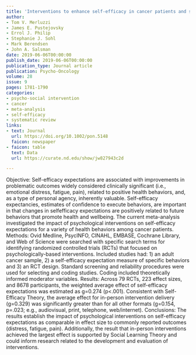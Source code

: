 ```yaml
---
title: 'Interventions to enhance self-efficacy in cancer patients and survivors: A meta-analysis of randomized controlled trials'
author:
- Tom V. Merluzzi
- James E. Pustejovsky
- Errol J. Philip
- Stephanie J. Sohl
- Mark Berendsen
- John A. Salsman
date: 2019-06-06T00:00:00
publish_date: 2019-06-06T00:00:00
publication_type: Journal article
publication: Psycho-Oncology
volume: 28
issue: 9
pages: 1781-1790
categories:
- psycho-social intervention
- cancer
- meta-analysis
- self-efficacy
- systematic review
links:
- text: Journal
  url: https://doi.org/10.1002/pon.5148
  faicon: newspaper
- faicon: table
  text: Data
  url: https://curate.nd.edu/show/jw827943c2d

---
```



Objective: Self-efficacy expectations are associated with improvements in problematic outcomes widely considered clinically significant (i.e., emotional distress, fatigue, pain), related to positive health behaviors, and, as a type of personal agency, inherently valuable. Self-efficacy expectancies, estimates of confidence to execute behaviors, are important in that changes in selfefficacy expectations are positively related to future behaviors that promote health and wellbeing. The current meta-analysis investigated the impact of psychological interventions on self-efficacy expectations for a variety of health behaviors among cancer patients. Methods: Ovid Medline, PsycINFO, CINAHL, EMBASE, Cochrane Library, and Web of Science were searched with specific search terms for identifying randomized controlled trials (RCTs) that focused on psychologically-based interventions. Included studies had: 1) an adult cancer sample, 2) a self-efficacy expectation measure of specific behaviors and 3) an RCT design. Standard screening and reliability procedures were used for selecting and coding studies. Coding included theoretically informed moderator variables. Results: Across 79 RCTs, 223 effect sizes, and 8678 participants, the weighted average effect of self-efficacy expectations was estimated as g=0.274 (p<.001). Consistent with Self-Efficacy Theory, the average effect for in-person intervention delivery (g=0.329) was significantly greater than for all other formats (g=0.154, p=.023; e.g., audiovisual, print, telephone, web/internet). Conclusions: The results establish the impact of psychological interventions on self-efficacy expectations as comparable in effect size to commonly reported outcomes (distress, fatigue, pain). Additionally, the result that in-person interventions achieved the largest effect is supported by Social Learning Theory and could inform research related to the development and evaluation of interventions.


